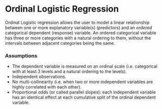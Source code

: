 Ordinal Logistic Regression
===
 
Ordinal Logistic regression allows the user to model a linear relationship between one or more explanatory variable(s) (predictors) and an *ordered* categorical dependent (response) variable. An ordered categorical variable has three or more categories with a natural ordering to them, without the intervals between adjacent categories being the same.  
 
### Assumptions
- The dependent variable is measured on an ordinal scale (i.e. categorical with at least 3 levels and a natural ordering to the levels).
- Independent observations.
- No multi-collinearity (i.e. when two or more independent variables are highly correlated with each other).
- Proportional odds (or called parallel slopes): each independent variable has an identical effect at each cumulative split of the ordinal dependent variable.
